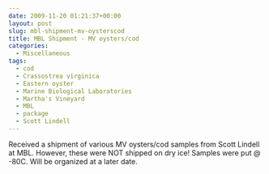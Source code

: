 ```yaml
---
date: 2009-11-20 01:21:37+00:00
layout: post
slug: mbl-shipment-mv-oysterscod
title: MBL Shipment - MV oysters/cod
categories:
  - Miscellaneous
tags:
  - cod
  - Crassostrea virginica
  - Eastern oyster
  - Marine Biological Laboratories
  - Martha's Vineyard
  - MBL
  - package
  - Scott Lindell
---
```


Received a shipment of various MV oysters/cod samples from Scott Lindell at MBL. However, these were NOT shipped on dry ice! Samples were put @ -80C. Will be organized at a later date.
